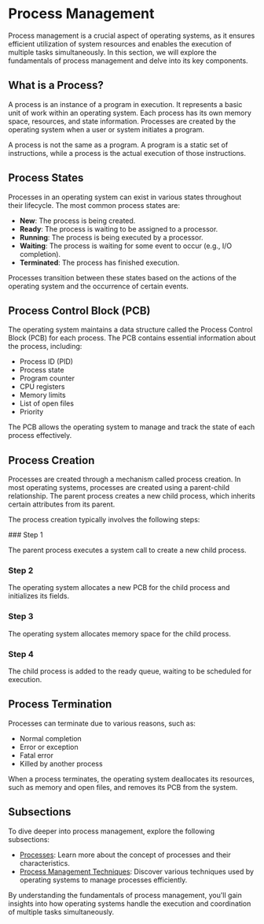 
# Process Management

Process management is a crucial aspect of operating systems, as it ensures efficient utilization of system resources and enables the execution of multiple tasks simultaneously. In this section, we will explore the fundamentals of process management and delve into its key components.

## What is a Process?

A process is an instance of a program in execution. It represents a basic unit of work within an operating system. Each process has its own memory space, resources, and state information. Processes are created by the operating system when a user or system initiates a program.

<Callout>
A process is not the same as a program. A program is a static set of instructions, while a process is the actual execution of those instructions.
</Callout>

## Process States

Processes in an operating system can exist in various states throughout their lifecycle. The most common process states are:

- **New**: The process is being created.
- **Ready**: The process is waiting to be assigned to a processor.
- **Running**: The process is being executed by a processor.
- **Waiting**: The process is waiting for some event to occur (e.g., I/O completion).
- **Terminated**: The process has finished execution.

Processes transition between these states based on the actions of the operating system and the occurrence of certain events.

## Process Control Block (PCB)

The operating system maintains a data structure called the Process Control Block (PCB) for each process. The PCB contains essential information about the process, including:

- Process ID (PID)
- Process state
- Program counter
- CPU registers
- Memory limits
- List of open files
- Priority

The PCB allows the operating system to manage and track the state of each process effectively.

## Process Creation

Processes are created through a mechanism called process creation. In most operating systems, processes are created using a parent-child relationship. The parent process creates a new child process, which inherits certain attributes from its parent.

The process creation typically involves the following steps:

<Steps>
### Step 1

The parent process executes a system call to create a new child process.

### Step 2

The operating system allocates a new PCB for the child process and initializes its fields.

### Step 3

The operating system allocates memory space for the child process.

### Step 4

The child process is added to the ready queue, waiting to be scheduled for execution.
</Steps>

## Process Termination

Processes can terminate due to various reasons, such as:

- Normal completion
- Error or exception
- Fatal error
- Killed by another process

When a process terminates, the operating system deallocates its resources, such as memory and open files, and removes its PCB from the system.

## Subsections

To dive deeper into process management, explore the following subsections:

- [Processes](/process-management/processes): Learn more about the concept of processes and their characteristics.
- [Process Management Techniques](/process-management/process-management-techniques): Discover various techniques used by operating systems to manage processes efficiently.

By understanding the fundamentals of process management, you'll gain insights into how operating systems handle the execution and coordination of multiple tasks simultaneously.